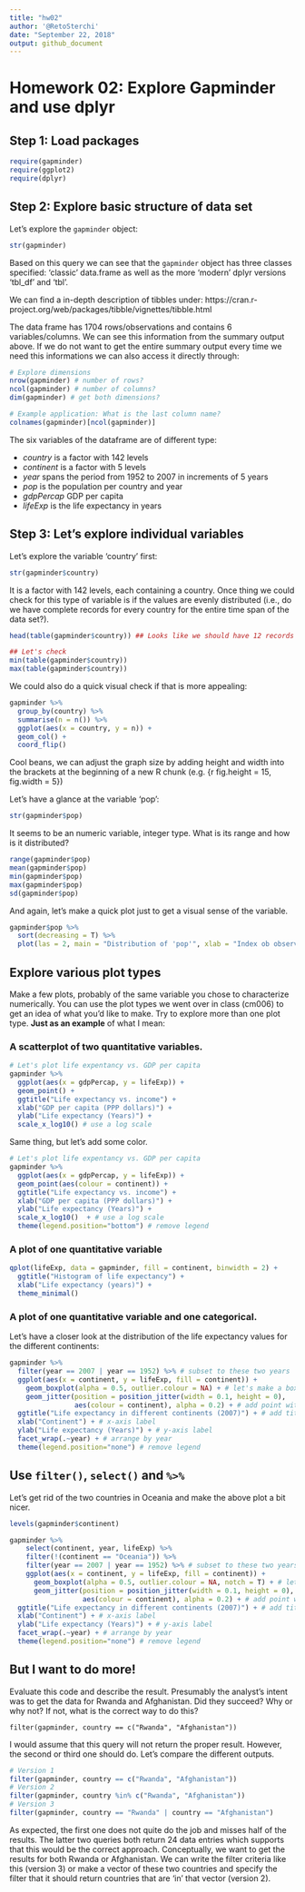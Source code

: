```yaml
---
title: "hw02"
author: '@RetoSterchi'
date: "September 22, 2018"
output: github_document
---
```


# Homework 02: Explore Gapminder and use dplyr

## Step 1: Load packages

```r
require(gapminder)
require(ggplot2)
require(dplyr)
```

## Step 2: Explore basic structure of data set

Let's explore the `gapminder` object:

```r
str(gapminder)
```

Based on this query we can see that the `gapminder` object has three classes specified: 'classic' data.frame as well as the more 'modern' dplyr versions 'tbl_df' and 'tbl'.

We can find a in-depth description of tibbles under: https://cran.r-project.org/web/packages/tibble/vignettes/tibble.html

The data frame has 1704 rows/observations and contains 6 variables/columns. We can see this information from the summary output above. If we do not want to get the entire summary output every time we need this informations we can also access it directly through:

```r
# Explore dimensions
nrow(gapminder) # number of rows?
ncol(gapminder) # number of columns?
dim(gapminder) # get both dimensions?

# Example application: What is the last column name?
colnames(gapminder)[ncol(gapminder)]
```

The six variables of the dataframe are of different type:

  - *country* is a factor with 142 levels
  - *continent* is a factor with 5 levels
  - *year* spans the period from 1952 to 2007 in increments of 5 years
  - *pop* is the population per country and year
  - *gdpPercap* GDP per capita
  - *lifeExp* is the life expectancy in years

## Step 3: Let's explore individual variables

Let's explore the variable 'country' first:

```r
str(gapminder$country)

```
It is a factor with 142 levels, each containing a country. Once thing we could check for this type of variable is if the values are evenly distributed (i.e., do we have complete records for every country for the entire time span of the data set?).

```r
head(table(gapminder$country)) ## Looks like we should have 12 records for every country

## Let's check 
min(table(gapminder$country))
max(table(gapminder$country))

```
We could also do a quick visual check if that is more appealing:
```r
gapminder %>% 
  group_by(country) %>% 
  summarise(n = n()) %>% 
  ggplot(aes(x = country, y = n)) +
  geom_col() +
  coord_flip()
```

Cool beans, we can adjust the graph size by adding height and width into the brackets at the beginning of a new R chunk (e.g. {r fig.height = 15, fig.width = 5})


Let's have a glance at the variable 'pop':

```r
str(gapminder$pop)

```

It seems to be an numeric variable, integer type. What is its range and how is it distributed?

```r
range(gapminder$pop)
mean(gapminder$pop)
min(gapminder$pop)
max(gapminder$pop)
sd(gapminder$pop)

```
And again, let's make a quick plot just to get a visual sense of the variable.

```r
gapminder$pop %>% 
  sort(decreasing = T) %>% 
  plot(las = 2, main = "Distribution of 'pop'", xlab = "Index ob observation")
```


## Explore various plot types

Make a few plots, probably of the same variable you chose to characterize numerically. You can use the plot types we went over in class (cm006) to get an idea of what you'd like to make. Try to explore more than one plot type. **Just as an example** of what I mean:

### A scatterplot of two quantitative variables.
```r
# Let's plot life expentancy vs. GDP per capita
gapminder %>% 
  ggplot(aes(x = gdpPercap, y = lifeExp)) +
  geom_point() +
  ggtitle("Life expectancy vs. income") +
  xlab("GDP per capita (PPP dollars)") +
  ylab("Life expectancy (Years)") +
  scale_x_log10() # use a log scale

```

Same thing, but let's add some color.

```r
# Let's plot life expentancy vs. GDP per capita
gapminder %>% 
  ggplot(aes(x = gdpPercap, y = lifeExp)) +
  geom_point(aes(colour = continent)) +
  ggtitle("Life expectancy vs. income") +
  xlab("GDP per capita (PPP dollars)") +
  ylab("Life expectancy (Years)") +
  scale_x_log10()  + # use a log scale
  theme(legend.position="bottom") # remove legend

```



### A plot of one quantitative variable

```r
qplot(lifeExp, data = gapminder, fill = continent, binwidth = 2) +
  ggtitle("Histogram of life expectancy") +
  xlab("Life expectancy (years)") +
  theme_minimal()
```

### A plot of one quantitative variable and one categorical.

Let's have a closer look at the distribution of the life expectancy values for the different continents:

```r
gapminder %>% 
  filter(year == 2007 | year == 1952) %>% # subset to these two years
  ggplot(aes(x = continent, y = lifeExp, fill = continent)) +
    geom_boxplot(alpha = 0.5, outlier.colour = NA) + # let's make a boxplot
    geom_jitter(position = position_jitter(width = 0.1, height = 0), 
                aes(colour = continent), alpha = 0.2) + # add point with some jitter around the continents
  ggtitle("Life expectancy in different continents (2007)") + # add title
  xlab("Continent") + # x-axis label
  ylab("Life expectancy (Years)") + # y-axis label
  facet_wrap(.~year) + # arrange by year
  theme(legend.position="none") # remove legend

```



## Use `filter()`, `select()` and `%>%`

Let's get rid of the two countries in Oceania and make the above plot a bit nicer.

```r
levels(gapminder$continent)

gapminder %>% 
    select(continent, year, lifeExp) %>% 
    filter(!(continent == "Oceania")) %>% 
    filter(year == 2007 | year == 1952) %>% # subset to these two years
    ggplot(aes(x = continent, y = lifeExp, fill = continent)) +
      geom_boxplot(alpha = 0.5, outlier.colour = NA, notch = T) + # let's make a boxplot, with notch
      geom_jitter(position = position_jitter(width = 0.1, height = 0), 
                  aes(colour = continent), alpha = 0.2) + # add point with some jitter around the continents
  ggtitle("Life expectancy in different continents (2007)") + # add title
  xlab("Continent") + # x-axis label
  ylab("Life expectancy (Years)") + # y-axis label
  facet_wrap(.~year) + # arrange by year
  theme(legend.position="none") # remove legend

```

## But I want to do more!

Evaluate this code and describe the result. Presumably the analyst's intent was to get the data for Rwanda and Afghanistan. Did they succeed? Why or why not? If not, what is the correct way to do this?

```
filter(gapminder, country == c("Rwanda", "Afghanistan"))
```
I would assume that this query will not return the proper result. However, the second or third one should do. Let's compare the different outputs.

```r
# Version 1
filter(gapminder, country == c("Rwanda", "Afghanistan"))
# Version 2
filter(gapminder, country %in% c("Rwanda", "Afghanistan"))
# Version 3
filter(gapminder, country == "Rwanda" | country == "Afghanistan")
```

As expected, the first one does not quite do the job and misses half of the results. The latter two queries both return 24 data entries which supports that this would be the correct approach. Conceptually, we want to get the results for both Rwanda or Afghanistan. We can write the filter criteria like this (version 3) or make a vector of these two countries and specify the filter that it should return countries that are 'in' that vector (version 2).
